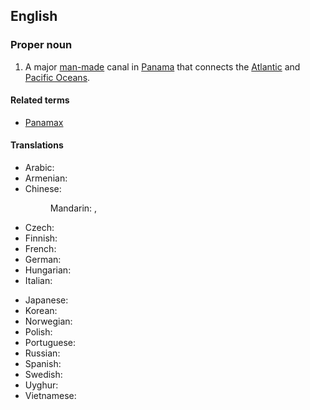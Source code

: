 ==English==
{{wikipedia}}

===Proper noun===
{{en-proper noun|head=[[Panama]] [[canal|Canal]]}}

# A major [[man-made]] canal in [[Panama]] that connects the [[Atlantic Ocean|Atlantic]] and [[Pacific Ocean]]s.

====Related terms====
* [[Panamax]]

====Translations====
{{trans-top|Canal}}
* Arabic: {{t|ar|قَنَاة بَنَمَا|f|tr=qanāt banamā}}
* Armenian: {{t|hy|Պանամայի ջրանցք}}
* Chinese:
*: Mandarin: {{t+|cmn|巴拿馬運河|sc=Hani}}, {{t+|cmn|巴拿马运河|tr=Bānámǎ Yùnhé|sc=Hani}}
* Czech: {{t|cs|Panamský průplav|m}}
* Finnish: {{t+|fi|Panaman kanava}}
* French: {{t|fr|Canal de Panamá|m}}
* German: {{t+|de|Panamakanal|m}}
* Hungarian: {{t+|hu|Panama-csatorna}}
* Italian: {{t|it|Canale di Panamá|m}}
{{trans-mid}}
* Japanese: {{t|ja|パナマ運河|tr=Panama-unga|sc=Jpan}}
* Korean: {{t|ko|파나마 운하|tr=Panama unha|sc=Kore}}
* Norwegian: {{t|no|Panamakanalen|m}}
* Polish: {{t+|pl|Kanał Panamski|m}}
* Portuguese: {{t|pt|Canal do Panamá|m}}
* Russian: {{t+|ru|Пана́мский кана́л|m}}
* Spanish: {{t|es|canal de Panamá|m}}
* Swedish: {{t|sv|Panamakanalen|c}}
* Uyghur: {{t|ug|پاناما قانىلى}}
* Vietnamese: {{t|vi|kênh đào Panama}}
{{trans-bottom}}